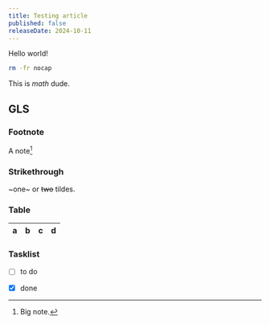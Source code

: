 ```yaml
---
title: Testing article
published: false
releaseDate: 2024-10-11
---
```


Hello world!

```bash
rm -fr nocap
```

This is $math$ dude.

## GLS

### Footnote

A note[^1]

[^1]: Big note.

### Strikethrough

~one~ or ~~two~~ tildes.

### Table

| a | b  |  c |  d  |
| - | :- | -: | :-: |

### Tasklist

* [ ] to do
* [x] done


